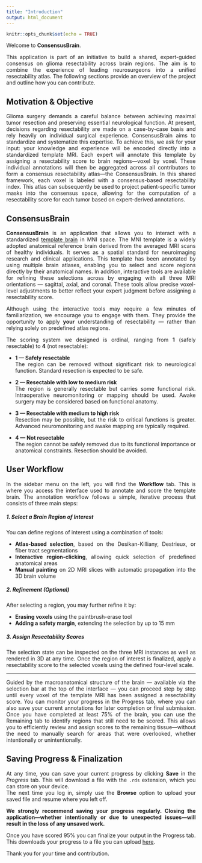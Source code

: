 ```yaml
---
title: "Introduction"
output: html_document
---
```


<style>
body {text-align: justify}
</style>

```r
knitr::opts_chunk$set(echo = TRUE)
```

Welcome to **ConsensusBrain**.

This application is part of an initiative to build a shared, expert-guided consensus on glioma resectability across brain regions. The aim is to combine the experience of leading neurosurgeons into a unified resectability atlas. The following sections provide an overview of the project and outline how you can contribute. 

## Motivation & Objective
Glioma surgery demands a careful balance between achieving maximal tumor resection and preserving essential neurological function. At present, decisions regarding resectability are made on a case-by-case basis and rely heavily on individual surgical experience. ConsensusBrain aims to standardize and systematize this expertise. To achieve this, we ask for your input: your knowledge and experience will be encoded directly into a standardized template MRI. Each expert will annotate this template by assigning a resectability score to brain regions—voxel by voxel. These individual annotations will then be aggregated across all contributors to form a consensus resectability atlas—the ConsensusBrain. In this shared framework, each voxel is labeled with a consensus-based resectability index. This atlas can subsequently be used to project patient-specific tumor masks into the consensus space, allowing for the computation of a resectability score for each tumor based on expert-derived annotations.

## ConsensusBrain
**ConsensusBrain** is an application that allows you to interact with a standardized [template brain](https://www.bic.mni.mcgill.ca/ServicesAtlases/ICBM152NLin2009) in MNI space. The MNI template is a widely adopted anatomical reference brain derived from the averaged MRI scans of healthy individuals. It serves as a spatial standard for neuroimaging research and clinical applications. This template has been annotated by using multiple brain atlases, enabling you to select and score regions directly by their anatomical names. In addition, interactive tools are available for refining these selections across by engaging with all three MRI orientations — sagittal, axial, and coronal. These tools allow precise voxel-level adjustments to better reflect your expert judgment before assigning a resectability score.

Although using the interactive tools may require a few minutes of familiarization, we encourage you to engage with them. They provide the opportunity to apply **your** understanding of resectability — rather than relying solely on predefined atlas regions.

The scoring system we designed is ordinal, ranging from **1** (safely resectable) to **4** (not resectable):

- **1 — Safely resectable**  
  The region can be removed without significant risk to neurological function. Standard resection is expected to be safe.

- **2 — Resectable with low to medium risk**  
  The region is generally resectable but carries some functional risk. Intraoperative neuromonitoring or mapping should be used. Awake surgery may be considered based on functional anatomy.

- **3 — Resectable with medium to high risk**  
  Resection may be possible, but the risk to critical functions is greater. Advanced neuromonitoring and awake mapping are typically required.

- **4 — Not resectable**  
  The region cannot be safely removed due to its functional importance or anatomical constraints. Resection should be avoided.

## User Workflow
In the sidebar menu on the left, you will find the **Workflow** tab. This is where you access the interface used to annotate and score the template brain. The annotation workflow follows a simple, iterative process that consists of three main steps:

##### 1. Select a Brain Region of Interest
You can define regions of interest using a combination of tools:

- **Atlas-based selection**, based on the Desikan-Killiany, Destrieux, or fiber tract segmentations
- **Interactive region-clicking**, allowing quick selection of predefined anatomical areas
- **Manual painting** on 2D MRI slices with automatic propagation into the 3D brain volume

##### 2. Refinement *(Optional)*
After selecting a region, you may further refine it by:

- **Erasing voxels** using the paintbrush-erase tool
- **Adding a safety margin**, extending the selection by up to 15 mm

##### 3. Assign Resectability Scores
The selection state can be inspected on the three MRI instances as well as rendered in 3D at any time. Once the region of interest is finalized, apply a resectability score to the selected voxels using the defined four-level scale.

---

Guided by the macroanatomical structure of the brain — available via the selection bar at the top of the interface — you can proceed step by step until every voxel of the template MRI has been assigned a resectability score. You can monitor your progress in the Progress tab, where you can also save your current annotations for later completion or final submission. Once you have completed at least 75% of the brain, you can use the Remaining tab to identify regions that still need to be scored. This allows you to efficiently review and assign scores to the remaining tissue—without the need to manually search for areas that were overlooked, whether intentionally or unintentionally.

## Saving Progress & Finalization 
At any time, you can save your current progress by clicking **Save** in the *Progress* tab. This will download a file with the `.rds` extension, which you can store on your device.  
The next time you log in, simply use the **Browse** option to upload your saved file and resume where you left off.

**We strongly recommend saving your progress regularly. Closing the application—whether intentionally or due to unexpected issues—will result in the loss of any unsaved work.**

Once you have scored 95% you can finalize your output in the Progress tab. This downloads your progress to a file you can upload [here]().

Thank you for your time and contribution.


